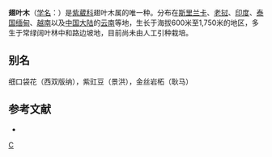 {{Speciesbox
| taxon = Pauldopia ghorta
| image = Gardenology.org-IMG 7186 qsbg11mar.jpg
| binomial_authority = (Buch.-Ham. ex G. Don) van Steenis
}}

'''翅叶木'''（[[学名|学名]]：{{lang|la|''Pauldopia ghorta''}}）是[[紫葳科|紫葳科]]翅叶木属的唯一种。分布在[[斯里兰卡|斯里兰卡]]、[[老挝|老挝]]、[[印度|印度]]、[[泰国缅甸|泰国缅甸]]、[[越南|越南]]以及[[中国大陆|中国大陆]]的[[云南|云南]]等地，生长于海拔600米至1,750米的地区，多生于常绿阔叶林中和路边坡地，目前尚未由人工引种栽培。

== 别名 ==
细口袋花（西双版纳），紫豇豆（景洪），金丝岩柘（耿马）

== 参考文献 ==
<div class="references-small">
* {{cite web| url =http://www.bioinfo.cn/db05/KmzwSpecies.php?action=view&id=2422| title =翅叶木| work =《中国高等植物数据库全库》| publisher =中国科学院微生物研究所| author =昆明植物研究所| accessdate =2009-02-23| deadurl =yes| archiveurl =https://web.archive.org/web/20160305074442/http://www.bioinfo.cn/db05/KmzwSpecies.php?action=view&id=2422| archivedate =2016-03-05}}
</div>

{{植物小作品}}
{{Taxonbar}}
[[Category:翅叶木属|C]]